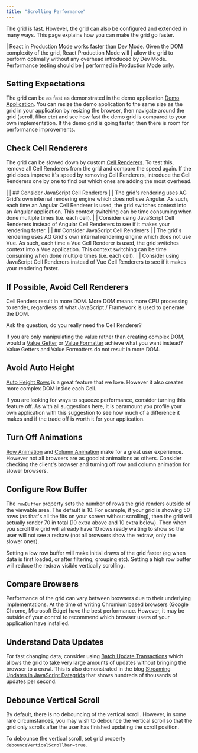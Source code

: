 ```yaml
---
title: "Scrolling Performance"
---
```


The grid is fast. However, the grid can also be configured and extended in many ways. This page explains how you can make the grid go faster.

<framework-specific-section frameworks="react">
<warning title="React Dev vs Prod Mode">
| React in Production Mode works faster than Dev Mode. Given the DOM complexity of the grid, React Production Mode will
| allow the grid to perform optimally without any overhead introduced by Dev Mode. Performance testing should be 
| performed in Production Mode only.
</warning>
</framework-specific-section>

## Setting Expectations

The grid can be as fast as demonstrated in the demo application [Demo Application](../../example). You can resize the demo application to the same size as the grid in your application by resizing the browser, then navigate around the grid (scroll, filter etc) and see how fast the demo grid is compared to your own implementation. If the demo grid is going faster, then there is room for performance improvements.

## Check Cell Renderers

The grid can be slowed down by custom [Cell Renderers](/component-cell-renderer/). To test this, remove all Cell Renderers from the grid and compare the speed again. If the grid does improve it's speed by removing Cell Renderers, introduce the Cell Renderers one by one to find out which ones are adding the most overhead.

<framework-specific-section frameworks="angular">
| 
| ## Consider JavaScript Cell Renderers
|
| The grid's rendering uses AG Grid's own internal rendering engine which does not use Angular. As such, each time an Angular Cell Renderer is used, the grid switches context into an Angular application. This context switching can be time consuming when done multiple times (i.e. each cell).
|
| Consider using JavaScript Cell Renderers instead of Angular Cell Renderers to see if it makes your rendering faster.
</framework-specific-section>

<framework-specific-section frameworks="vue">
| 
| ## Consider JavaScript Cell Renderers
|
| The grid's rendering uses AG Grid's own internal rendering engine which does not use Vue. As such, each time a Vue Cell Renderer is used, the grid switches context into a Vue application. This context switching can be time consuming when done multiple times (i.e. each cell).
|
| Consider using JavaScript Cell Renderers instead of Vue Cell Renderers to see if it makes your rendering faster.
</framework-specific-section>

## If Possible, Avoid Cell Renderers

Cell Renders result in more DOM. More DOM means more CPU processing to render, regardless of what JavaScript / Framework is used to generate the DOM.

Ask the question, do you really need the Cell Renderer?

If you are only manipulating the value rather than creating complex DOM, would a [Value Getter](../value-getters/) or [Value Formatter](../value-formatters/) achieve what you want instead? Value Getters and Value Formatters do not result in more DOM.



## Avoid Auto Height

[Auto Height Rows](../row-height/#auto-row-height) is a great feature that we love. However it also creates more complex DOM inside each Cell.

If you are looking for ways to squeeze performance, consider turning this feature off. As with all suggestions here, it is paramount you profile your own application with this suggestion to see how much of a difference it makes and if the trade off is worth it for your application.

## Turn Off Animations

[Row Animation](../row-animation/) and [Column Animation](../column-moving/#moving-animation) make for a great user experience. However not all browsers are as good at animations as others. Consider checking the client's browser and turning off row and column animation for slower browsers.

## Configure Row Buffer

The `rowBuffer` property sets the number of rows the grid renders outside of the viewable area. The default is 10. For example, if your grid is showing 50 rows (as that's all the fits on your screen without scrolling), then the grid will actually render 70 in total (10 extra above and 10 extra below). Then when you scroll the grid will already have 10 rows ready waiting to show so the user will not see a redraw (not all browsers show the redraw, only the slower ones).

Setting a low row buffer will make initial draws of the grid faster (eg when data is first loaded, or after filtering, grouping etc). Setting a high row buffer will reduce the redraw visible vertically scrolling.

## Compare Browsers

Performance of the grid can vary between browsers due to their underlying implementations. At the time of writing Chromium based browsers (Google Chrome, Microsoft Edge) have the best performance. However, it may be outside of your control to recommend which browser users of your application have installed.

## Understand Data Updates

For fast changing data, consider using [Batch Update Transactions](/data-update-high-frequency/) which allows the grid to take very large amounts of updates without bringing the browser to a crawl. This is also demonstrated in the blog
[Streaming Updates in JavaScript Datagrids](https://medium.com/ag-grid/how-to-test-for-the-best-html5-grid-for-streaming-updates-53545bb9256a) that shows hundreds of thousands of updates per second.

## Debounce Vertical Scroll

By default, there is no debouncing of the vertical scroll. However, in some rare circumstances, you may wish to debounce the vertical scroll so that the grid only scrolls after the user has finished updating the scroll position. 

To debounce the vertical scroll, set grid property `debounceVerticalScrollbar=true`.
